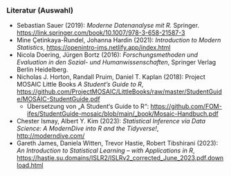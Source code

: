 ### Literatur (Auswahl)

- Sebastian Sauer (2019): *Moderne Datenanalyse mit R.* Springer. [https://link.springer.com/book/10.1007/978-3-658-21587-3](https://link.springer.com/book/10.1007/978-3-658-21587-3)
- Mine &Ccedil;etinkaya-Rundel, Johanna Hardin (2021): *Introduction to Modern Statistics*, [https://openintro-ims.netlify.app/index.html](https://openintro-ims.netlify.app/index.html)
- Nicola Doering, Jürgen Bortz (2016): *Forschungsmethoden und Evaluation in den Sozial- und Humanwissenschaften*, Springer Verlag Berlin Heidelberg.
- Nicholas J. Horton, Randall Pruim, Daniel T. Kaplan (2018): Project MOSAIC Little Books *A Student's Guide to R*,  [https://github.com/ProjectMOSAIC/LittleBooks/raw/master/StudentGuide/MOSAIC-StudentGuide.pdf](https://github.com/ProjectMOSAIC/LittleBooks/raw/master/StudentGuide/MOSAIC-StudentGuide.pdf)
  - Übersetzung von „A Student‘s Guide to R“: [https://github.com/FOM-ifes/StudentGuide-mosaic/blob/main/_book/Mosaic-Handbuch.pdf](https://github.com/FOM-ifes/StudentGuide-mosaic/blob/main/_book/Mosaic-Handbuch.pdf)
- Chester Ismay, Albert Y. Kim (2023): *Statistical Inference via Data Science: A ModernDive into R and the Tidyverse!*, [http://moderndive.com/](http://moderndive.com/)
- Gareth James, Daniela Witten, Trevor Hastie, Robert Tibshirani (2023): *An Introduction to Statistical Learning -- with Applications in R*, [https://hastie.su.domains/ISLR2/ISLRv2_corrected_June_2023.pdf.download.html](https://hastie.su.domains/ISLR2/ISLRv2_corrected_June_2023.pdf.download.html)

